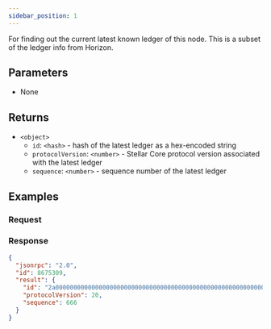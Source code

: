 ```yaml
---
sidebar_position: 1
---
```



For finding out the current latest known ledger of this node. This is a subset of the ledger info from Horizon.

## Parameters

- None

## Returns

- `<object>`
  - `id`: `<hash>` - hash of the latest ledger as a hex-encoded string
  - `protocolVersion`: `<number>` - Stellar Core protocol version associated with the latest ledger
  - `sequence`: `<number>` - sequence number of the latest ledger

## Examples

### Request

<ExampleRequest method="getLatestLedger" />

### Response

```json
{
  "jsonrpc": "2.0",
  "id": 8675309,
  "result": {
    "id": "2a00000000000000000000000000000000000000000000000000000000000000",
    "protocolVersion": 20,
    "sequence": 666
  }
}
```
